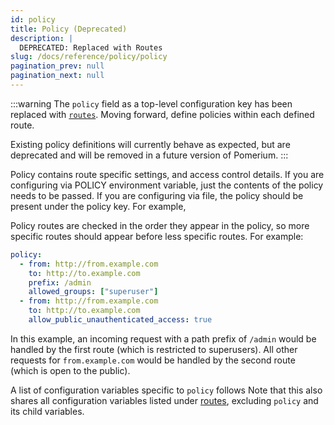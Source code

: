 ```yaml
---
id: policy
title: Policy (Deprecated)
description: |
  DEPRECATED: Replaced with Routes
slug: /docs/reference/policy/policy
pagination_prev: null
pagination_next: null
---
```



:::warning
The `policy` field as a top-level configuration key has been replaced with [`routes`](/docs/reference/routes). Moving forward, define policies within each defined route.

Existing policy definitions will currently behave as expected, but are deprecated and will be removed in a future version of Pomerium.
:::

Policy contains route specific settings, and access control details. If you are configuring via POLICY environment variable, just the contents of the policy needs to be passed. If you are configuring via file, the policy should be present under the policy key. For example,

<PolicyExample/>

Policy routes are checked in the order they appear in the policy, so more specific routes should appear before less specific routes. For example:

```yaml
policy:
  - from: http://from.example.com
    to: http://to.example.com
    prefix: /admin
    allowed_groups: ["superuser"]
  - from: http://from.example.com
    to: http://to.example.com
    allow_public_unauthenticated_access: true
```

In this example, an incoming request with a path prefix of `/admin` would be handled by the first route (which is restricted to superusers). All other requests for `from.example.com` would be handled by the second route (which is open to the public).

A list of configuration variables specific to `policy` follows Note that this also shares all configuration variables listed under [routes](/docs/reference/routes), excluding `policy` and its child variables.